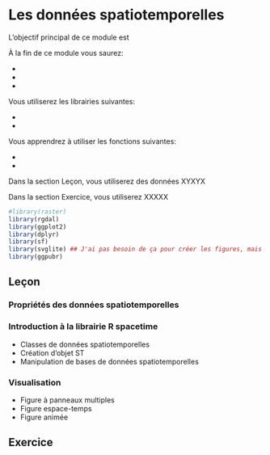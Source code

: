 # Les données spatiotemporelles {#spatiotemp}


L'objectif principal de ce module est

À la fin de ce module vous saurez:

-
-
-

Vous utiliserez les librairies suivantes:

-
-

Vous apprendrez à utiliser les fonctions suivantes:

-
-

Dans la section Leçon, vous utiliserez des données XYXYX

Dans la section Exercice, vous utiliserez XXXXX

```r
#library(raster)
library(rgdal)
library(ggplot2)
library(dplyr)
library(sf)
library(svglite) ## J'ai pas besoin de ça pour créer les figures, mais pour les inclure dans le markdown, oui.
library(ggpubr)
```


## Leçon

### Propriétés des données spatiotemporelles

### Introduction à la librairie R spacetime

-	Classes de données spatiotemporelles
-	Création d’objet ST
-	Manipulation de bases de données spatiotemporelles

### Visualisation

-	Figure à panneaux multiples
-	Figure espace-temps
-	Figure animée



## Exercice

